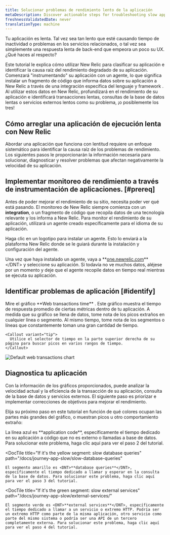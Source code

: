 ```yaml
---
title: Solucionar problemas de rendimiento lento de la aplicación
metaDescription: Discover actionable steps for troubleshooting slow application performance to identify and resolve issues for a smoother user experience.
freshnessValidatedDate: never
translationType: machine
---
```


Tu aplicación es lenta. Tal vez sea tan lento que esté causando tiempo de inactividad o problemas en los servicios relacionados, o tal vez sea simplemente una respuesta lenta de back-end que empeora un poco su UX. ¿Qué haces al respecto?

Este tutorial le explica cómo utilizar New Relic para clasificar su aplicación e identificar la causa raíz del rendimiento degradado de su aplicación. Comenzará "instrumentando" su aplicación con un agente, lo que significa instalar un fragmento de código que informa datos sobre su aplicación a New Relic a través de una integración específica del lenguaje y framework . Al utilizar estos datos en New Relic, profundizará en el rendimiento de su aplicación e identificará transacciones lentas, consultas de la base de datos lentas o servicios externos lentos como su problema, ¡o posiblemente los tres!

## Cómo arreglar una aplicación de ejecución lenta con New Relic

Abordar una aplicación que funciona con lentitud requiere un enfoque sistemático para identificar la causa raíz de los problemas de rendimiento. Los siguientes pasos le proporcionarán la información necesaria para solucionar, diagnosticar y resolver problemas que afectan negativamente la velocidad de su aplicación.

## Implementar monitoreo de rendimiento a través de instrumentación de aplicaciones. [#prereq]

Antes de poder mejorar el rendimiento de su sitio, necesita poder ver qué está pasando. El monitoreo de New Relic siempre comienza con un <DNT>**integration**</DNT>, o un fragmento de código que recopila datos de una tecnología relevante y los informa a New Relic. Para monitor el rendimiento de su aplicación, utilizará un agente creado específicamente para el idioma de su aplicación.

Haga clic en un logotipo para instalar un agente. Esto lo enviará a la plataforma New Relic donde se le guiará durante la instalación y configuración del agente.

<TechTileGrid>
  <TechTile
    name="Go agent"
    icon="logo-go"
    to="https://one.newrelic.com/nr1-core?state=985d4005-ba90-a8c7-1da1-2af34539b03b"
  />

  <TechTile
    name="Java agent"
    icon="logo-java"
    to="https://one.newrelic.com/nr1-core?state=80d18bcb-4919-1fcb-2b77-9406838eb916"
  />

  <TechTile
    name=".NET agent"
    icon="logo-dotnet"
    to="https://one.newrelic.com/nr1-core?state=30e93090-6dfa-6b70-8e75-472f54414355"
  />

  <TechTile
    name="Node.js agent"
    icon="logo-nodejs"
    to="https://one.newrelic.com/marketplace/install-data-source?state=be2e62fa-cc3b-c428-27c4-8d662c9e80a1"
  />

  <TechTile
    name="PHP agent"
    icon="logo-php"
    to="https://one.newrelic.com/nr1-core?state=aa633b41-72d4-009c-3abf-55dcf64894fe"
  />

  <TechTile
    name="Python agent"
    icon="logo-python"
    to="https://one.newrelic.com/nr1-core?state=20fda75b-58fb-a92a-f9e1-7b052035c6e8"
  />

  <TechTile
    name="Ruby agent"
    icon="logo-ruby"
    to="https://one.newrelic.com/nr1-core?state=d69143ab-605c-579b-25bf-cc6e5fee5b80"
  />
</TechTileGrid>

Una vez que haya instalado un agente, vaya a <DNT>**[one.newrelic.com](https://one.newrelic.com/nr1-core?filters=(domain%3D'APM'ANDtype%3D'APPLICATION'))**</DNT> y seleccione su aplicación. Si todavía no ve muchos datos, aléjese por un momento y deje que el agente recopile datos en tiempo real mientras se ejecuta su aplicación.

## Identificar problemas de aplicación [#identify]

<SideBySide>
  <Side>
    Mire el gráfico <DNT>**Web transactions time**</DNT> . Este gráfico muestra el tiempo de respuesta promedio de ciertas métricas dentro de tu aplicación. A medida que su gráfico se llena de datos, tome nota de los picos extraños en cualquier línea o segmento. Al mismo tiempo, tome nota de los segmentos o líneas que constantemente toman una gran cantidad de tiempo.

    <Callout variant="tip">
      Utilice el selector de tiempo en la parte superior derecha de su página para buscar picos en varios rangos de tiempo.
    </Callout>
  </Side>

  <Side>
    <img
      title="Default web transactions chart"
      alt="Default web transactions chart"
      src="/images/journey_screenshot-web-transactions.webp"
    />
  </Side>
</SideBySide>

## Diagnostica tu aplicación

Con la información de los gráficos proporcionados, puede analizar la velocidad actual y la eficiencia de la transacción de su aplicación, consulta de la base de datos y servicios externos. El siguiente paso es priorizar e implementar correcciones de objetivos para mejorar el rendimiento.

Elija su próximo paso en este tutorial en función de qué colores ocupan las partes más grandes del gráfico, o muestran picos u otro comportamiento extraño:

<DocTiles>
  <DocTile
    title="If it's the blue line: slow application traces"
    path="/docs/journey-app-slow/problematic-transactions"
  >
    La línea azul es <DNT>**application code**</DNT>, específicamente el tiempo dedicado en su aplicación a código que no es externo o llamadas a base de datos. Para solucionar este problema, haga clic aquí para ver el paso 2 del tutorial.
  </DocTile>

  <DocTile
    title="If it's the yellow segment: slow database queries"
    path="/docs/journey-app-slow/slow-database-queries"
  >
    El segmento amarillo es <DNT>**database queries**</DNT>, específicamente el tiempo dedicado a llamar y esperar en la consulta de la base de datos. Para solucionar este problema, haga clic aquí para ver el paso 3 del tutorial.
  </DocTile>

  <DocTile
    title="If it's the green segment: slow external services"
    path="/docs/journey-app-slow/external-services/"
  >
    El segmento verde es <DNT>**external services**</DNT>, específicamente el tiempo dedicado a llamar a un servicio o extremo HTTP. Podría ser un extremo HTTP como parte de la misma aplicación, otro servicio como parte del mismo sistema o podría ser una API de un tercero completamente externa. Para solucionar este problema, haga clic aquí para ver el paso 4 del tutorial.
  </DocTile>
</DocTiles>
